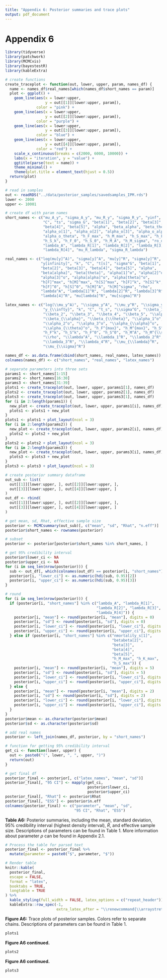 ```yaml
---
title: "Appendix 6: Posterior summaries and trace plots"
output: pdf_document
---
```

# Appendix 6
```r
library(tidyverse)
library(patchwork)
library(MCMCvis)
library(bayestestR)
library(kableExtra)
```

```r
# create functions
create_traceplot <- function(out, lower, upper, param, names_df) {
  name <- names_df$real_names[which(names_df$short_names == param)]
  plot <- ggplot() +
    geom_line(aes(x = lower:upper,
                  y = out[[1]][lower:upper, param]),
              color = "pink") +
    geom_line(aes(x = lower:upper,
                  y = out[[2]][lower:upper, param]),
              color = "purple") +
    geom_line(aes(x = lower:upper,
                  y = out[[3]][lower:upper, param]),
              color = "blue") +
    geom_line(aes(x = lower:upper,
                  y = out[[4]][lower:upper, param]),
              color = "red") +
    scale_x_continuous(breaks = c(2000, 6000, 10000)) +
    labs(x = "iteration", y = "value") +
    ggtitle(parse(text = name)) +
    theme_minimal() +
    theme(plot.title = element_text(hjust = 0.5))
  return(plot)
}
```

```r
# read in samples
out <- readRDS("../data/posterior_samples/savedsamples_IPM.rds")
lower <- 2000
upper <- 10001
```

```r
# create df with param names
short_names <- c("mu_A_y", "sigma_A_y", "mu_R_y", "sigma_R_y", "yinf", "gk", 
                 "C", "ts", "sigma_G", "beta[1]", "beta[2]", "beta[3]", 
                 "beta[4]", "beta[5]", "alpha", "beta_alpha", "beta_theta", 
                 "alpha_o[1]", "alpha_o[2]", "alpha_o[3]", "alpha_o_alpha", 
                 "alpha_o_theta", "h_F_max", "h_M_max", "h_S_max", "h_F_k", 
                 "h_S_k", "h_F_0", "h_S_0", "h_M_A", "h_M_sigma", "ro_dir", 
                 "lambda_A", "lambda_R[1]", "lambda_R[2]", "lambda_R[3]",
                 "lambda_R[4]", "mu_R_lambda", "sigma_R_lambda")

real_names <- c("log(mu[y]^A)", "sigma[y]^A", "mu[y]^R", "sigma[y]^R",
                "y[infinity]", "k", "C", "t[s]", "sigma^G", "beta[1]",
                "beta[2]", "beta[3]", "beta[4]", "beta[5]", "alpha",
                "beta[alpha]", "beta[theta]", "alpha[1]^o", "alpha[2]^o",
                "alpha[3]^o", "alpha[alpha]^o", "alpha[theta]^o",
                "h[F]^max", "h[M]^max", "h[S]^max", "h[F]^k", "h[S]^k",
                "h[F]^0", "h[S]^0", "h[M]^A", "h[M]^sigma", "rho",
                "lambda^A", "lambda[1]^R", "lambda[2]^R", "lambda[3]^R",
                "lambda[4]^R", "mu[lambda]^R", "mu[sigma]^R")

latex_names <- c("log(\\mu_y^A)", "\\sigma_y^A", "\\mu_y^R", "\\sigma_y^R",
                 "y_{\\infty}", "k", "C", "t_s", "\\sigma^G", "\\beta_1",
                 "\\beta_2", "\\beta_3", "\\beta_4", "\\beta_5", "\\alpha",
                 "\\beta_{\\alpha}", "\\beta_{\\theta}", "\\alpha_1^o",
                 "\\alpha_2^o", "\\alpha_3^o", "\\alpha_{\\alpha}^o",
                 "\\alpha_{\\theta}^o", "h_F^{max}", "h_M^{max}", "h_S^{max}",
                 "h_F^k", "h_S^k", "h_F^0", "h_S^0", "h_M^A", "h_M^{\\sigma}",
                 "\\rho", "\\lambda^A", "\\lambda_1^R", "\\lambda_2^R",
                 "\\lambda_3^R", "\\lambda_4^R", "\\mu_{\\lambda}^R",
                 "\\mu_{\\sigma}^R")

names_df <- as.data.frame(cbind(short_names, real_names, latex_names))
colnames(names_df) <- c("short_names", "real_names", "latex_names")
```

```r
# separate parameters into three sets
params1 <- short_names[1:15]
params2 <- short_names[16:30]
params3 <- short_names[31:39]
plots1 <- create_traceplot(out, lower, upper, params1[1], names_df)
plots2 <- create_traceplot(out, lower, upper, params2[1], names_df)
plots3 <- create_traceplot(out, lower, upper, params3[1], names_df)
for (i in 2:length(params1)) {
  new_plot <- create_traceplot(out, lower, upper, params1[i], names_df)
  plots1 <- plots1 + new_plot
}
plots1 <- plots1 + plot_layout(ncol = 3)
for (i in 2:length(params2)) {
  new_plot <- create_traceplot(out, lower, upper, params2[i], names_df)
  plots2 <- plots2 + new_plot
}
plots2 <- plots2 + plot_layout(ncol = 3)
for (i in 2:length(params3)) {
  new_plot <- create_traceplot(out, lower, upper, params3[i], names_df)
  plots3 <- plots3 + new_plot
}
plots3 <- plots3 + plot_layout(ncol = 3)
```

```r
# create posterior summary dataframe
out_sub <- list(
  out[[1]][lower:upper, ], out[[2]][lower:upper, ],
  out[[3]][lower:upper, ], out[[4]][lower:upper, ]
)
out_df <- rbind(
  out[[1]][lower:upper, ], out[[2]][lower:upper, ],
  out[[3]][lower:upper, ], out[[4]][lower:upper, ]
)

# get mean, sd, Rhat, effective sample size
posterior <- MCMCsummary(out_sub)[, c("mean", "sd", "Rhat", "n.eff")]
posterior$short_names <- rownames(posterior)

# subset
posterior <- posterior[posterior$short_names %in% short_names, ]

# get 95% credibility interval
posterior$lower_ci <- NA
posterior$upper_ci <- NA
for (i in seq_len(nrow(posterior))) {
  sub <- out_df[, which(colnames(out_df) == posterior[i, "short_names"])]
  posterior[i, "lower_ci"] <- as.numeric(hdi(sub, 0.95)[2])
  posterior[i, "upper_ci"] <- as.numeric(hdi(sub, 0.95)[3])
}

# round
for (i in seq_len(nrow(posterior))) {
  if (posterior[i, "short_names"] %in% c("lambda_A", "lambda_R[1]",
                                         "lambda_R[2]", "lambda_R[3]",
                                         "lambda_R[4]")) {
    posterior[i, "mean"] <- round(posterior[i, "mean"], digits = 0)
    posterior[i, "sd"] <- round(posterior[i, "sd"], digits = 0)
    posterior[i, "lower_ci"] <- round(posterior[i, "lower_ci"], digits = 0)
    posterior[i, "upper_ci"] <- round(posterior[i, "upper_ci"], digits = 0)
  } else if (posterior[i, "short_names"] %in% c("nmortality_s[1]",
                                                "betabeta[2]",
                                                "beta[3]",
                                                "beta[4]",
                                                "beta[5]",
                                                "h_M_max", "h_K_max",
                                                "h_S_max")) {
    posterior[i, "mean"] <- round(posterior[i, "mean"], digits = 5)
    posterior[i, "sd"] <- round(posterior[i, "sd"], digits = 5)
    posterior[i, "lower_ci"] <- round(posterior[i, "lower_ci"], digits = 5)
    posterior[i, "upper_ci"] <- round(posterior[i, "upper_ci"], digits = 5)
  } else {
    posterior[i, "mean"] <- round(posterior[i, "mean"], digits = 2)
    posterior[i, "sd"] <- round(posterior[i, "sd"], digits = 2)
    posterior[i, "lower_ci"] <- round(posterior[i, "lower_ci"], digits = 2)
    posterior[i, "upper_ci"] <- round(posterior[i, "upper_ci"], digits = 2)
  }
}
posterior$mean <- as.character(posterior$mean)
posterior$sd <- as.character(posterior$sd)

# add real names
posterior <- left_join(names_df, posterior, by = "short_names")

# function for getting 95% credibility interval
get_ci <- function(lower, upper) {
  out <- paste0("(", lower, ", ", upper, ")")
  return(out)
}

# get final df
posterior_final <- posterior[, c("latex_names", "mean", "sd")]
posterior_final[, "95 CI"] <- mapply(get_ci,
                                     posterior$lower_ci,
                                     posterior$upper_ci)
posterior_final[, "Rhat"] <- posterior$Rhat
posterior_final[, "ESS"] <- posterior$n.eff
colnames(posterior_final) <- c("parameter", "mean", "sd",
                               "95 CI", "Rhat", "ESS")
```

**Table A6:** Posterior summaries, including the mean, standard deviation, 95% credibility interval (highest density interval), $\hat{R}$, and effective sample size. Descriptions of parameters can be found in Table 1. More information about parameter $\rho$ can be found in Appendix 2.1.

```r
# Process the table for parsed text
posterior_final <- posterior_final %>%
  mutate(parameter = paste0("$", parameter, "$"))

# Render table
knitr::kable(
  posterior_final,
  escape = FALSE,
  format = "latex",
  booktabs = TRUE,
  longtable = TRUE
) %>%
  kable_styling(full_width = FALSE, latex_options = c("repeat_header")) %>%
  kableExtra::row_spec(-1,
                       extra_latex_after = "\\renewcommand{\\arraystretch}{2}")
```
\newpage
**Figure A6:** Trace plots of posterior samples. Colors refer to separate chains. Descriptions of parameters can be found in Table 1.

```r
plots1
```
\newpage

**Figure A6 continued.**

```r
plots2
```

\newpage

**Figure A6 continued.**

```r
plots3
```

